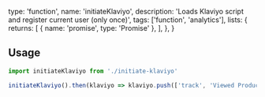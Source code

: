   type: 'function',
  name: 'initiateKlaviyo',
  description: 'Loads Klaviyo script and register current user (only once)',
  tags: ['function', 'analytics'],
  lists: {
    returns: [
      { name: 'promise', type: 'Promise<Klaviyo>' },
    ],
  },
}

## Usage

```js
import initiateKlaviyo from './initiate-klaviyo'

initiateKlaviyo().then(klaviyo => klaviyo.push(['track', 'Viewed Product' { ItemId: 123 }]))
```
